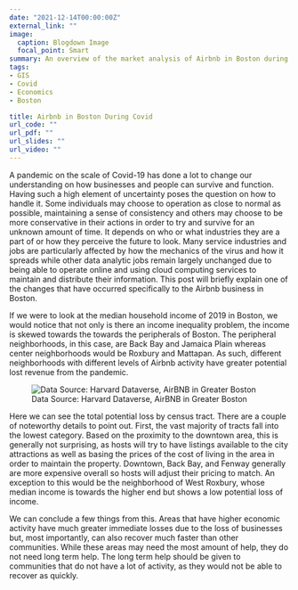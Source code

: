 ```yaml
---
date: "2021-12-14T00:00:00Z"
external_link: ""
image:
  caption: Blogdown Image
  focal_point: Smart
summary: An overview of the market analysis of Airbnb in Boston during Covid-19
tags:
- GIS
- Covid
- Economics
- Boston

title: Airbnb in Boston During Covid
url_code: ""
url_pdf: ""
url_slides: ""
url_video: ""
---
```


A pandemic on the scale of Covid-19 has done a lot to change our understanding on how businesses and people can survive and function. Having such a high element of uncertainty poses the question on how to handle it. Some individuals may choose to operation as close to normal as possible, maintaining a sense of consistency and others may choose to be more conservative in their actions in order to try and survive for an unknown amount of time. It depends on who or what industries they are a part of or how they perceive the future to look. Many service industries and jobs are particularly affected by how the mechanics of the virus and how it spreads while other data analytic jobs remain largely unchanged due to being able to operate online and using cloud computing services to maintain and distribute their information. This post will briefly explain one of the changes that have occurred specifically to the Airbnb business in Boston.

If we were to look at the median household income of 2019 in Boston, we would notice that not only is there an income inequality problem, the income is skewed towards the towards the peripherals of Boston. The peripheral neighborhoods, in this case, are Back Bay and Jamaica Plain whereas center 
neighborhoods would be Roxbury and Mattapan. As such, different neighborhoods with different levels of Airbnb activity have greater potential lost revenue from the pandemic. 

![Data Source: Harvard Dataverse, AirBNB in Greater Boston](images/AirbnbRev.jpg)

Here we can see the total potential loss by census tract. There are a couple of noteworthy details to point out. First, the vast majority of tracts fall into the lowest category. Based on the proximity to the downtown area, this is generally not surprising, as hosts will try to have listings 
available to the city attractions as well as basing the prices of the cost of living in the area in order to maintain the property. Downtown, Back Bay, and Fenway generally are more expensive overall so hosts will adjust their pricing to match. An exception to this would be the neighborhood of 
West Roxbury, whose median income is towards the higher end but shows a low potential loss of income. 

We can conclude a few things from this. Areas that have higher economic activity have much greater immediate losses due to the loss of businesses but, most importantly, can also recover much faster than other communities. While these areas may need the most amount of help, they do not need long term help. The long term help should be given to communities that do not have a lot of activity, as they would not be able to recover as quickly. 